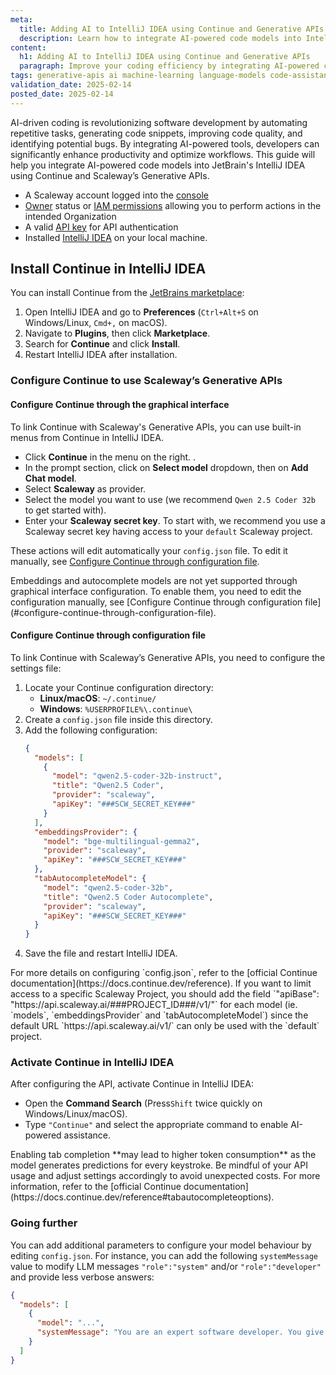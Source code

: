 ```yaml
---
meta:
  title: Adding AI to IntelliJ IDEA using Continue and Generative APIs
  description: Learn how to integrate AI-powered code models into IntelliJ IDEA with Continue and Scaleway's Generative APIs.
content:
  h1: Adding AI to IntelliJ IDEA using Continue and Generative APIs
  paragraph: Improve your coding efficiency by integrating AI-powered code models into IntelliJ IDEA. With Continue and Scaleway's Generative APIs, you can use AI to understand, generate, and optimize code.
tags: generative-apis ai machine-learning language-models code-assistance intellij-idea continue
validation_date: 2025-02-14
posted_date: 2025-02-14
---
```


AI-driven coding is revolutionizing software development by automating repetitive tasks, generating code snippets, improving code quality, and identifying potential bugs. 
By integrating AI-powered tools, developers can significantly enhance productivity and optimize workflows. 
This guide will help you integrate AI-powered code models into JetBrain's IntelliJ IDEA using Continue and Scaleway’s Generative APIs.

<Macro id="requirements" />

- A Scaleway account logged into the [console](https://console.scaleway.com)
- [Owner](/iam/concepts/#owner) status or [IAM permissions](/iam/concepts/#permission) allowing you to perform actions in the intended Organization
- A valid [API key](/iam/how-to/create-api-keys/) for API authentication
- Installed [IntelliJ IDEA](https://www.jetbrains.com/idea/) on your local machine.

## Install Continue in IntelliJ IDEA

You can install Continue from the [JetBrains marketplace](https://plugins.jetbrains.com/plugin/22707-continue):

1. Open IntelliJ IDEA and go to **Preferences** (`Ctrl+Alt+S` on Windows/Linux, `Cmd+,` on macOS).
2. Navigate to **Plugins**, then click **Marketplace**.
3. Search for **Continue** and click **Install**.
4. Restart IntelliJ IDEA after installation.

### Configure Continue to use Scaleway’s Generative APIs

#### Configure Continue through the graphical interface

To link Continue with Scaleway's Generative APIs, you can use built-in menus from Continue in IntelliJ IDEA.

- Click **Continue** in the menu on the right. .
- In the prompt section, click on **Select model** dropdown, then on **Add Chat model**.
- Select **Scaleway** as provider.
- Select the model you want to use (we recommend `Qwen 2.5 Coder 32b` to get started with).
- Enter your **Scaleway secret key**.
    <Message type="tip">
     To start with, we recommend you use a Scaleway secret key having access to your `default` Scaleway project.
    </Message>

These actions will edit automatically your `config.json` file. To edit it manually, see [Configure Continue through configuration file](#configure-continue-through-configuration-file).

<Message type="note">
  Embeddings and autocomplete models are not yet supported through graphical interface configuration. To enable them, you need to edit the configuration manually, see [Configure Continue through configuration file](#configure-continue-through-configuration-file).
</Message>

#### Configure Continue through configuration file

To link Continue with Scaleway’s Generative APIs, you need to configure the settings file:

1. Locate your Continue configuration directory:
   - **Linux/macOS**: `~/.continue/`
   - **Windows**: `%USERPROFILE%\.continue\`
2. Create a `config.json` file inside this directory.
3. Add the following configuration:
    ```json
    {
      "models": [
        {
          "model": "qwen2.5-coder-32b-instruct",
          "title": "Qwen2.5 Coder",
          "provider": "scaleway",
          "apiKey": "###SCW_SECRET_KEY###"
        }
      ],
      "embeddingsProvider": {
        "model": "bge-multilingual-gemma2",
        "provider": "scaleway",
        "apiKey": "###SCW_SECRET_KEY###"
      },
      "tabAutocompleteModel": {
        "model": "qwen2.5-coder-32b",
        "title": "Qwen2.5 Coder Autocomplete",
        "provider": "scaleway",
        "apiKey": "###SCW_SECRET_KEY###"
      }
    }
    ```
4. Save the file and restart IntelliJ IDEA.

<Message type="tip">
  For more details on configuring `config.json`, refer to the [official Continue documentation](https://docs.continue.dev/reference).
  If you want to limit access to a specific Scaleway Project, you should add the field `"apiBase": "https://api.scaleway.ai/###PROJECT_ID###/v1/"` for each model (ie. `models`, `embeddingsProvider` and `tabAutocompleteModel`) since the default URL `https://api.scaleway.ai/v1/` can only be used with the `default` project.
</Message>

### Activate Continue in IntelliJ IDEA

After configuring the API, activate Continue in IntelliJ IDEA:

- Open the **Command Search** (Press`Shift` twice quickly on Windows/Linux/macOS).
- Type `"Continue"` and select the appropriate command to enable AI-powered assistance.

<Message type="important">
  Enabling tab completion **may lead to higher token consumption** as the model generates predictions for every keystroke. Be mindful of your API usage and adjust settings accordingly to avoid unexpected costs. For more information, refer to the [official Continue documentation](https://docs.continue.dev/reference#tabautocompleteoptions).
</Message>

### Going further

You can add additional parameters to configure your model behaviour by editing `config.json`.
For instance, you can add the following `systemMessage` value to modify LLM messages `"role":"system"` and/or `"role":"developer"` and provide less verbose answers:
```json
{
  "models": [
    {
      "model": "...",
      "systemMessage": "You are an expert software developer. You give concise responses."
    }
  ]
}
```
